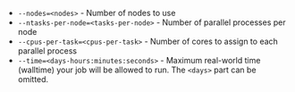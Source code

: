 * `--nodes=<nodes>` - Number of nodes to use
* `--ntasks-per-node=<tasks-per-node>` - Number of parallel processes per node
* `--cpus-per-task=<cpus-per-task>` - Number of cores to assign to each parallel process
* `--time=<days-hours:minutes:seconds>` - Maximum real-world time (walltime)
your job will be allowed to run. The `<days>` part can be omitted.
